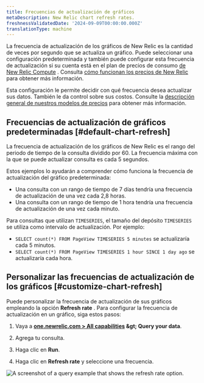 ```yaml
---
title: Frecuencias de actualización de gráficos
metaDescription: New Relic chart refresh rates.
freshnessValidatedDate: '2024-09-09T00:00:00.000Z'
translationType: machine
---
```


La frecuencia de actualización de los gráficos de New Relic es la cantidad de veces por segundo que se actualiza un gráfico. Puede seleccionar una configuración predeterminada y también puede configurar esta frecuencia de actualización si su cuenta está en el plan de precios de consumo [de New Relic Compute](https://newrelic.com/pricing/compute) . Consulta [cómo funcionan los precios de New Relic](/docs/accounts/accounts-billing/new-relic-one-pricing-billing/new-relic-one-pricing-billing/) para obtener más información.

Esta configuración le permite decidir con qué frecuencia desea actualizar sus datos. También le da control sobre sus costos. Consulte la [descripción general de nuestros modelos de precios](/docs/accounts/original-accounts-billing/original-product-based-pricing/overview-pricing-models/#determine-pricing) para obtener más información.

## Frecuencias de actualización de gráficos predeterminadas [#default-chart-refresh]

La frecuencia de actualización de los gráficos de New Relic es el rango del periodo de tiempo de la consulta dividido por 60. La frecuencia máxima con la que se puede actualizar consulta es cada 5 segundos.

Estos ejemplos lo ayudarán a comprender cómo funciona la frecuencia de actualización del gráfico predeterminada:

* Una consulta con un rango de tiempo de 7 días tendría una frecuencia de actualización de una vez cada 2,8 horas.
* Una consulta con un rango de tiempo de 1 hora tendría una frecuencia de actualización de una vez cada minuto.

Para consultas que utilizan `TIMESERIES`, el tamaño del depósito `TIMESERIES` se utiliza como intervalo de actualización. Por ejemplo:

* `SELECT count(*) FROM PageView TIMESERIES 5 minutes` se actualizaría cada 5 minutos.
* `SELECT count(*) FROM PageView TIMESERIES 1 hour SINCE 1 day ago` se actualizaría cada hora.

## Personalizar las frecuencias de actualización de los gráficos [#customize-chart-refresh]

Puede personalizar la frecuencia de actualización de sus gráficos empleando la opción <DNT>**Refresh rate**</DNT> . Para configurar la frecuencia de actualización en un gráfico, siga estos pasos:

1. Vaya a <DNT>**[one.newrelic.com &gt; All capabilities](https://one.newrelic.com/all-capabilities) &amp;gt; Query your data**</DNT>.

2. Agrega tu consulta.

3. Haga clic en <DNT>**Run**</DNT>.

4. Haga clic en <DNT>**Refresh rate**</DNT> y seleccione una frecuencia.

<img title="A query example that shows the refresh rate option." alt="A screenshot of a query example that shows the refresh rate option." src="/images/queries-nrql_screenshot-crop_refresh-rate.webp" />